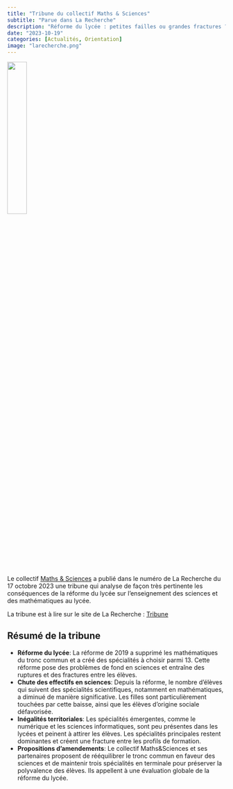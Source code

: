 ```yaml
---
title: "Tribune du collectif Maths & Sciences"
subtitle: "Parue dans La Recherche"
description: "Réforme du lycée : petites failles ou grandes fractures ?"
date: "2023-10-19"
categories: [Actualités, Orientation]
image: "larecherche.png"
---
```


[![](larecherche.png){width="30%"}](https://www.larecherche.fr/tribune/r%C3%A9forme-du-lyc%C3%A9e-g%C3%A9n%C3%A9ral-petites-failles-ou-grandes-fractures)

Le collectif [Maths & Sciences](https://collectif-maths-sciences.fr/){target="_blank"} a publié dans le numéro de La Recherche du 17 octobre 2023 une tribune qui analyse de façon très pertinente les conséquences de la réforme du lycée sur l'enseignement des sciences et des mathématiques au lycée.

La tribune est à lire sur le site de La Recherche : [Tribune](https://www.larecherche.fr/tribune/r%C3%A9forme-du-lyc%C3%A9e-g%C3%A9n%C3%A9ral-petites-failles-ou-grandes-fractures){target="_blank"}

## Résumé de la tribune

- **Réforme du lycée**: La réforme de 2019 a supprimé les mathématiques du tronc commun et a créé des spécialités à choisir parmi 13. Cette réforme pose des problèmes de fond en sciences et entraîne des ruptures et des fractures entre les élèves.
- **Chute des effectifs en sciences**: Depuis la réforme, le nombre d'élèves qui suivent des spécialités scientifiques, notamment en mathématiques, a diminué de manière significative. Les filles sont particulièrement touchées par cette baisse, ainsi que les élèves d'origine sociale défavorisée.
- **Inégalités territoriales**: Les spécialités émergentes, comme le numérique et les sciences informatiques, sont peu présentes dans les lycées et peinent à attirer les élèves. Les spécialités principales restent dominantes et créent une fracture entre les profils de formation.
- **Propositions d'amendements**: Le collectif Maths&Sciences et ses partenaires proposent de rééquilibrer le tronc commun en faveur des sciences et de maintenir trois spécialités en terminale pour préserver la polyvalence des élèves. Ils appellent à une évaluation globale de la réforme du lycée.
